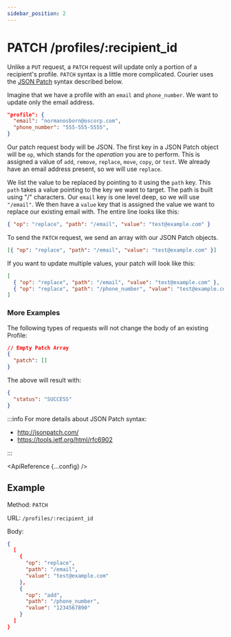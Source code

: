 ```yaml
---
sidebar_position: 2
---
```



# PATCH /profiles/:recipient_id

Unlike a `PUT` request, a `PATCH` request will update only a portion of a recipient's profile. `PATCH` syntax is a little more complicated. Courier uses the [JSON Patch](http://jsonpatch.com/) syntax described below.

Imagine that we have a profile with an `email` and `phone_number`. We want to update only the email address.

```json
"profile": {
  "email": "normanosborn@oscorp.com",
  "phone_number": "555-555-5555",
}
```

Our patch request body will be JSON. The first key in a JSON Patch object will be `op`, which stands for the _operation_ you are to perform. This is assigned a value of `add`, `remove`, `replace`, `move`, `copy`, or `test`. We already have an email address present, so we will use `replace`.

We list the value to be replaced by pointing to it using the `path` key. This `path` takes a value pointing to the key we want to target. The path is built using "/" characters. Our `email` key is one level deep, so we will use `"/email"`. We then have a `value` key that is assigned the value we want to replace our existing email with. The entire line looks like this:

```json
{ "op": "replace", "path": "/email", "value": "test@example.com" }
```

To send the `PATCH` request, we send an array with our JSON Patch objects.

```json
[{ "op": "replace", "path": "/email", "value": "test@example.com" }]
```

If you want to update multiple values, your patch will look like this:

```json
[
  { "op": "replace", "path": "/email", "value": "test@example.com" },
  { "op": "replace", "path": "/phone_number", "value": "test@example.com" }
]
```

### More Examples

The following types of requests will not change the body of an existing Profile:

```json title=JSON
// Empty Patch Array
{
  "patch": []
}
```

The above will result with:

```json title=200
{
  "status": "SUCCESS"
}
```

:::info
For more details about JSON Patch syntax:

- http://jsonpatch.com/
- https://tools.ietf.org/html/rfc6902

:::

<ApiReference {...config} />

## Example

Method: `PATCH`

URL: `/profiles/:recipient_id`

Body:
​
```json
{
  [
    {
      "op": "replace",
      "path": "/email",
      "value": "test@example.com"
    },
    {
      "op": "add",
      "path": "/phone_number",
      "value": "1234567890"
    }
  ]
}
```
